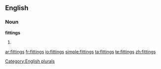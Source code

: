 
==English==

===Noun===
'''fittings'''

# {{plural of|[[fitting]]}}

[[Category:English plurals]]

[[ar:fittings]]
[[fr:fittings]]
[[io:fittings]]
[[simple:fittings]]
[[ta:fittings]]
[[te:fittings]]
[[zh:fittings]]
